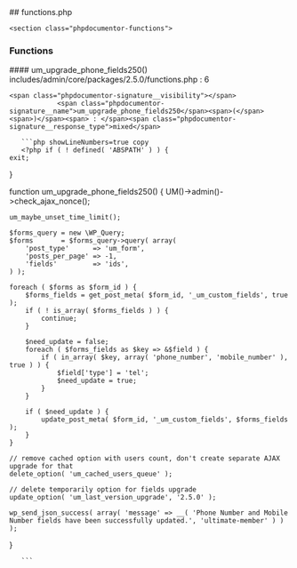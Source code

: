 

<div class="phpdocumentor-element -file">
    ## functions.php

        

    <section class="phpdocumentor-functions">
### Functions
<div class="phpdocumentor-element -function - ">
 #### um_upgrade_phone_fields250()
       

<div class="phpdocumentor-element-found-in">
    <Link href="../files/includes-admin-core-packages-2-5-0-functions.html#source-view.6">includes/admin/core/packages/2.5.0/functions.php</Link> : <span class="phpdocumentor-element-found-in__line">6</span>
</div>



    <span class="phpdocumentor-signature__visibility"></span>
                <span class="phpdocumentor-signature__name">um_upgrade_phone_fields250</span><span>(</span><span>)</span><span> : </span><span class="phpdocumentor-signature__response_type">mixed</span>





<div className="py-4"></div>

</div>
</section>

       ```php showLineNumbers=true copy
       <?php if ( ! defined( 'ABSPATH' ) ) {
	exit;
}


function um_upgrade_phone_fields250() {
	UM()->admin()->check_ajax_nonce();

	um_maybe_unset_time_limit();

	$forms_query = new \WP_Query;
	$forms       = $forms_query->query( array(
		'post_type'      => 'um_form',
		'posts_per_page' => -1,
		'fields'         => 'ids',
	) );

	foreach ( $forms as $form_id ) {
		$forms_fields = get_post_meta( $form_id, '_um_custom_fields', true );
		if ( ! is_array( $forms_fields ) ) {
			continue;
		}

		$need_update = false;
		foreach ( $forms_fields as $key => &$field ) {
			if ( in_array( $key, array( 'phone_number', 'mobile_number' ), true ) ) {
				$field['type'] = 'tel';
				$need_update = true;
			}
		}

		if ( $need_update ) {
			update_post_meta( $form_id, '_um_custom_fields', $forms_fields );
		}
	}

	// remove cached option with users count, don't create separate AJAX upgrade for that
	delete_option( 'um_cached_users_queue' );

	// delete temporarily option for fields upgrade
	update_option( 'um_last_version_upgrade', '2.5.0' );

	wp_send_json_success( array( 'message' => __( 'Phone Number and Mobile Number fields have been successfully updated.', 'ultimate-member' ) ) );
}

       ```
</div>
